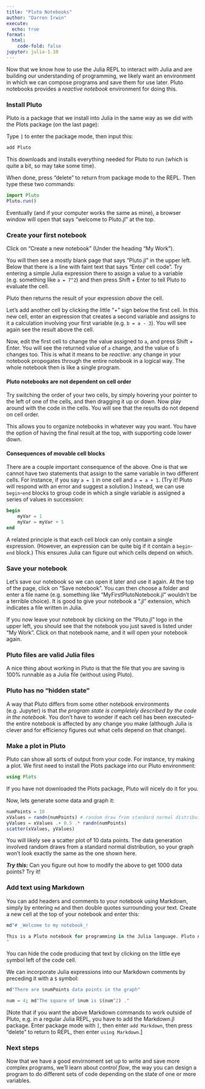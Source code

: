```yaml
---
title: "Pluto Notebooks"
author: "Darren Irwin"
execute:
  echo: true
format:
  html:
    code-fold: false
jupyter: julia-1.10
---
```


Now that we know how to use the Julia REPL to interact with Julia and are building our understanding of programming, we likely want an environment in which we can compose programs and save them for use later. Pluto notebooks provides a _reactive notebook_ environment for doing this.

### Install Pluto

Pluto is a package that we install into Julia in the same way as we did with the Plots package (on the last page):

Type `]` to enter the package mode, then input this:

```julia
add Pluto
```

This downloads and installs everything needed for Pluto to run (which is quite a bit, so may take some time).

When done, press "delete" to return from package mode to the REPL. Then type these two commands:

```julia
import Pluto
Pluto.run()
```

Eventually (and if your computer works the same as mine), a browser window will open that says "welcome to Pluto.jl" at the top.

### Create your first notebook

Click on "Create a new notebook" (Under the heading "My Work").

You will then see a mostly blank page that says "Pluto.jl" in the upper left. Below that there is a line with faint text that says "Enter cell code". Try entering a simple Julia expression there to assign a value to a variable (e.g. something like `a = 7^2`) and then press Shift + Enter to tell Pluto to evaluate the cell.

Pluto then returns the result of your expression _above_ the cell.

Let's add another cell by clicking the little "+" sign below the first cell. In this new cell, enter an expression that creates a second variable and assigns to it a calculation involving your first variable (e.g. `b = a - 3`). You will see again see the result above the cell.

Now, edit the first cell to change the value assigned to `a`, and press Shift + Enter. You will see the returned value of `a` change, and the value of `b` changes too. This is what it means to be _reactive_: any change in your notebook propogates through the entire notebook in a logical way. The whole notebook then is like a single program.

#### Pluto notebooks are not dependent on cell order

Try switching the order of your two cells, by simply hovering your pointer to the left of one of the cells, and then dragging it up or down. Now play around with the code in the cells. You will see that the results do not depend on cell order. 

This allows you to organize notebooks in whatever way you want. You have the option of having the final result at the top, with supporting code lower down.

#### Consequences of movable cell blocks

There are a couple important consequence of the above. One is that we cannot have two statements that assign to the same variable in two different cells. For instance, if you say `a = 1` in one cell and `a = a + 1`. (Try it! Pluto will respond with an error and suggest a solution.) Instead, we can use `begin`-`end` blocks to group code in which a single variable is assigned a series of values in succession:

```julia
begin
    myVar = 1
    myVar = myVar + 5
end
```

A related principle is that each cell block can only contain a single expression. (However, an expression can be quite big if it contain a `begin`-`end` block.) This ensures Julia can figure out which cells depend on which.

### Save your notebook

Let's save our notebook so we can open it later and use it again. At the top of the page, click on "Save notebook". You can then choose a folder and enter a file name (e.g. something like "MyFirstPlutoNotebook.jl" wouldn't be a terrible choice). It is good to give your notebook a ".jl" extension, which  indicates a file written in Julia.

If you now leave your notebook by clicking on the "Pluto.jl" logo in the upper left, you should see that the notebook you just saved is listed under "My Work". Click on that notebook name, and it will open your notebook again.

### Pluto files are valid Julia files

A nice thing about working in Pluto is that the file that you are saving is 100% runnable as a Julia file (without using Pluto).

### Pluto has no "hidden state"

A way that Pluto differs from some other notebook environments (e.g. Jupyter) is that _the program state is completely described by the code in the notebook_. You don't have to wonder if each cell has been executed--the entire notebook is affected by any change you make (although Julia is clever and for efficiency figures out what cells depend on that change).

### Make a plot in Pluto

Pluto can show all sorts of output from your code. For instance, try making a plot. We first need to install the Plots package into our Pluto environment:

```julia
using Plots
```

If you have not downloaded the Plots package, Pluto will nicely do it for you.

Now, lets generate some data and graph it:

```julia
numPoints = 10
xValues = randn(numPoints) # random draw from standard normal distribution
yValues = xValues .+ 0.5 .* randn(numPoints)
scatter(xValues, yValues)
```

You will likely see a scatter plot of 10 data points. The data generation involved random draws from a standard normal distribution, so your graph won't look exactly the same as the one shown here. 

***Try this:*** Can you figure out how to modify the above to get 1000 data points? Try it!

### Add text using Markdown

You can add headers and comments to your notebook using Markdown, simply by entering `md` and then double quotes surrounding your text. Create a new cell at the top of your notebook and enter this:

```julia
md"# _Welcome to my notebook_! 

This is a Pluto notebook for programming in the Julia language. Pluto notebooks are **reactive** to changes you make.
"
```

You can hide the code producing that text by clicking on the little eye symbol left of the code cell.

We can incorporate Julia expressions into our Markdown comments by preceding it with a `$` symbol:

```julia
md"There are $numPoints data points in the graph"
```

```julia
num = 4; md"The square of $num is $(num^2) ."
```

[Note that if you want the above Markdown commands to work outside of Pluto, e.g. in a regular Julia REPL, you have to add the Markdown.jl package. Enter package mode with `]`, then enter `add Markdown`, then press "delete" to return to REPL, then enter `using Markdown`.]

### Next steps

Now that we have a good envirnoment set up to write and save more complex programs, we'll learn about _control flow_, the way you can design a program to do different sets of code depending on the state of one or more variables.





















